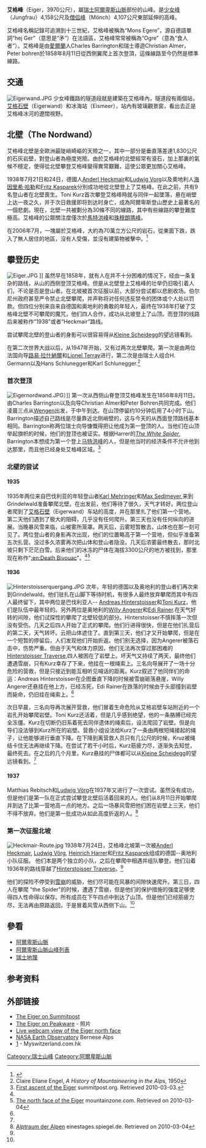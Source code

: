 {{Link style|time=2015-12-12T05:12:58+00:00}}
{{Infobox Mountain
| 名稱 = Eiger<br/>艾格峰
| 照片 = Eiger 2415.jpg
| 照片說明 = 艾格峰北壁
| 海拔 =3,970公尺
| 位置 = [[瑞士|瑞士]]
| 山脈 = [[伯爾尼阿爾卑斯山脈|伯爾尼阿爾卑斯山脈]]
| 座標 = {{coord|46|34|39|N|8|00|19|E|region:CH_type:mountain}}
| 首次登頂 =1858年8月11日  Charles Barrington, Christian Almer
| 最容易的攀登路線 =
| pushpin_map = Switzerland
| pushpin_map_caption = 艾格峰的位置
| latd=46 |latm=34 |lats=39 |latNS=N
| longd=8 |longm=00 |longs=19 |longEW=E
}}
'''艾格峰'''（Eiger，3970公尺），屬[[瑞士|瑞士]][[阿爾卑斯山脈|阿爾卑斯山脈]]部份的山峰。是[[少女峰|少女峰]]（Jungfrau）4,158公尺及[[僧侣峰|僧侣峰]]（Mönch）4,107公尺東部延伸的高峰。

艾格峰名稱記錄可追溯到十三世紀，艾格峰被稱為“Mons Egere”，源自德語單詞“hej Ger”（意思是“矛”）在法語區，艾格峰常常被稱為“Ogre”（意為“食人者”）。艾格峰是由[[愛爾蘭|愛爾蘭]]人Charles Barrington和瑞士導遊Christian Almer，Peter bohren於1858年8月11日從西側翼爬上首次登頂，這條線路至今仍然是標準線路。

==交通==
[[File:Eigerwand.JPG|thumb]]
少女峰鐵路的隧道段就是建築在艾格峰內，隧道段有兩個站，[[艾格石壁|艾格石壁]]（Eigerwand）和冰海站（Eismeer），站內有玻璃觀景窗，看出去正是艾格峰冰河的遼闊視野。

== 北壁（The Nordwand） ==
艾格峰北壁是全歐洲最陡峭崎嶇的天險之一，其中一部分是垂直落差達1,830公尺的石灰岩壁，對登山者為極度兇險。由於艾格峰的北壁經常有滾石，加上那裏的氣候不穩定，使得從北壁攀登艾格峰變得異常艱難，這使公眾更加關心艾格峰。

1938年7月21日和24日，德國人[[:en:Anderl_Heckmair|Anderl Heckmair]]和[[:en:Ludwig_Vorg|Ludwig Vorg]]以及奧地利人[[海因里希·哈勒|海因里希·哈勒]]和[[:en:Fritz_Kasparek|Fritz Kasparek]]分別成功地從北壁登上了艾格峰。在此之前，共有9名登山者在北壁喪生。Toni Kurz首次攀登艾格峰時就与同伴一起墜落，悬在峭壁上达一夜之久，并于次日救援即将到达时身亡，成為阿爾卑斯登山歷史上最著名的一個悲劇。現在，北壁一共被劃分為30條不同的線路，其中有些線路的攀登難度極高。艾格峰的公眾關注度僅次於[[馬特洪峰|馬特洪峰]]和[[珠穆朗瑪峰|珠穆朗瑪峰]]。 

在2006年7月，一塊屬於艾格峰，大約為70萬立方公尺的岩石，從東面下跌，跌入了無人居住的地區，沒有人受傷，並沒有建築物被擊中。<ref>{{cite web |url=http://www.nbcnews.com/id/13856484/ns/technology_and_science-science/t/massive-chunk-falls-swiss-mountain/ |title=Massive chunk falls from Swiss mountain. No injuries reported in collapse of Eiger mountain's east face |date=2006-07-14|work=The Associated Press}}</ref>

==攀登历史==
[[File:Eiger.JPG|thumb]] ]]
虽然早在1858年，就有人在并不十分困难的情况下，经由一条复杂的路线，从山的西侧登顶艾格峰。但是从北壁登上艾格峰的壮举仍旧吸引着人们，不论是否是登山者。在北坡被首次征服以前，大部分尝试都以悲剧收场。伯尔尼州政府甚至严令禁止北壁攀爬，并声称将对任何违反禁令的团体或个人处以罚款。但四位分别来自来自德国和奥地利的勇敢的年轻人，最终在1938年打破了艾格峰北壁不可攀爬的魔咒，他们四人合作，成功从北坡登上了山顶。而登顶的线路后来被称作“1938”或者“Heckmair”路线。 

尝试攀爬北壁的登山者的身影可以很容易得从[[:en:Kleine_Scheidegg|Kleine Scheidegg]]的望远镜看到。

在第二次世界大战以后，从1947年开始，又有过两次北壁攀爬。第一次是由两位法国向导[[路易·拉什納爾|路易·拉什納爾]]和[[:en:Lionel_Terray|Lionel Terray]]进行，第二次是由瑞士人组合H. Germann以及Hans Schlunegger和Karl Schlunegger.<ref name = Engel>Claire Eliane Engel, ''A History of Mountaineering in the Alps'', 1950</ref>

===首次登顶===
[[File:Eigernordwand.JPG|thumb]]）]]
第一次从西侧山脊登顶艾格峰发生在1858年8月11日。由Charles Barrington以及向导Christian Almer和Peter Bohren共同完成。他们凌晨三点从[[:en:Wengen|Wengen]]出发，于中午到达。在山顶停留约10分钟后用了4小时下山。Barrington描述自己路线是尽量靠近北侧峭壁的，这与今天的从西面登顶路线基本相同。Barrington称两位瑞士向导慷慨得把让他成为第一登顶的人。当他们在山顶举起旗帜的时候，他们的登顶也被证实。根据Harrer的''[[:en:The_White_Spider|The White Spider]]'', Barrington本想成为第一个登上[[马特洪峰|马特洪峰]]的人，但是他当时的经济条件不允许他到达那里，而且他已经身处艾格峰区域。<ref>[http://www.summitpost.org/view_object.php?object_id=172575 First ascent of the Eiger] summitpost.org. Retrieved 2010-03-03.</ref>

=== 北壁的尝试 ===

====1935====
1935年两位来自巴伐利亚的年轻登山者[[:en:Karl_Mehringer|Karl Mehringer]]和[[:en:Max_Sedlmeyer|Max Sedlmeyer]],来到Grindelwald准备攀爬北壁。在出发前，他们等待了很久，天气才转好。两位登山者爬到了[[艾格石壁|艾格石壁]]（Eigerwand）车站的高度，并在那里扎了他们第一个营地。第二天他们遇到了极大的阻碍，几乎没有任何爬升。第三天也没有任何纵向的进展。当晚暴风雪来临，山被雾所笼罩。两天后，云雾短暂散去，山体也在那一刻可见了。两位登山者的身影再次出现，他们的位置略高于第一个营地，但似乎准备第五次扎营。没过多久浓雾再次把山体和登山者隐没。几天后浓雾最终散去，那时北坡只剩下茫茫白雪。后来他们的冰冻的尸体在海拔3300公尺的地方被找到，那里现在称作"[[:en:Death_Bivouac|:en:Death Bivouac]]"。<ref name = Engel/><ref>[http://classic.mountainzone.com/climbing/eiger/ The north face of the Eiger] mountainzone.com. Retrieved on 2010-03-04</ref>

====1936====
[[File:Hinterstoisserquergang.JPG|thumb]]
次年，年轻的德国以及奥地利的登山者们再次来到Grindelwald。他们驻扎在山脚下等待时机，有很多人最终放弃攀爬而其中有四人最终留下，其中两位是巴伐利亚人-- [[:en:|Andreas Hinterstoisser]]和[[:en:Toni_Kurz|Toni Kurz]]，他们是队伍中最年轻的。另外两位是奥地利的[[:en:Willy_Angerer|Willy Angerer]]和[[:en:Edi_Rainer|Edi Rainer]].在天气好转的间隙，他们试探性的攀爬了北壁较低的部分。Hinterstoisser不慎摔落一次但没有受伤。几天之后四人开始了正式的攀爬。他们行进得很快，但是在他们扎营后的第二天，天气转坏。云把山体遮住了。直到第三天，他们才又开始攀爬，但是在一个短暂的停留后，人们发现他们开始折返。他们别无选择，因为Angerer被落石击中，伤势严重。但由于天气和体力原因，他们无法再次穿过那困难的[[:en:Andreas_Hinterstoisser|Hinterstoisser Traverse]],四人被困在了岩壁上。坏天气又持续了两天，最终他们遭遇雪崩，只有Kurz幸存了下来，他挂在一根绳索上。三名向导展开了一场十分危险的营救，但是只接近到能互相听见喊话的距离。Kurz叙述了他同伴们的命运：Andreas Hinterstoisser在企图垂直下降的时候被雪崩砸落悬崖，Willy Angerer还悬挂在他上方，已经冻死，Edi Rainer在跌落的时候由于头部撞到岩壁而毙命，仍旧挂在绳索上。<ref name = Engel/>

次日早晨，三名向导再次展开营救，他们冒着生命危险从艾格岩壁车站附近的一个岩孔开始攀爬岩壁。Toni Kurz还活着，但是几乎感到绝望，他的一条胳膊已经完全冻僵。Kurz在切断仍旧系着死去同伴遗体的绳索后，设法爬回了岩壁。但是向导们没法够到Kurz所在的岩壁。营救小组设法给Kurz了一条由两根短绳接起的绳子，让他能够进行垂直下降。在下降到离营救人员只有几公尺的时候，Kruz被绳结卡住无法再继续下降。在尝试了若干小时后，Kurz筋疲力尽，逐渐失去知觉，最终死去。在之后的几个月里，Kurz悬挂的尸体都可以从[[:en:Kleine_Scheidegg|Kleine Scheidegg]]的望远镜看到。<ref name = Engel/>

====1937====
Matthias Rebitsch和[[:en:Ludwig_Vörg|Ludwig Vörg]]在1937年又进行了一次尝试。虽然没有成功，但是他们是第一队在正式尝试攀登北壁后活着回来的人。他们从8月11日开始攀爬并到达了比第一营地高一点的地方。之后一场暴风雪把他们困在岩壁上三天，他们不得不放弃。他们是第一批成功从如此高度折返的人。<ref>[http://einestages.spiegel.de/static/topicalbumbackground/2056/alptraum_der_alpen.html Alptraum der Alpen] einestages.spiegel.de. Retrieved on 2010-03-04</ref>

===第一次征服北坡===
[[File:Heckmair-Route.jpg|thumb]]
1938年7月24日，艾格峰北坡第一次被[[:en:Andreas_Heckmair|Anderl Heckmair]], [[:en:Ludwig_Vörg|Ludwig Vörg]], [[:en:Heinrich_Harrer|Heinrich Harrer]]和[[:en:Fritz_Kasparek|Fritz Kasparek]]组成的德国--奥地利小队征服。  他们本是两个独立的小队，之后在攀爬中相遇并组队攀登。他们沿着1936年的路线穿越了[[:en:Andreas_Hinterstoisser|Hinterstoisser Traverse]]。<ref name = Engel/>

他们的探险不停受到[[雪崩|雪崩]]的威胁，他们尽可能在风暴的间隙快速爬升。第三日，四人在攀爬  "the Spider"的时候，遭遇了雪崩，但是他们的保护措施的强度足够使得四人性命得以保存。所有成员在下午四点中到达了山顶。但是他们已经筋疲力尽，无法再由原路返回，于是冒着风雪从西侧下山。<ref name = Engel/>

== 參看 ==
* [[阿爾卑斯山脈|阿爾卑斯山脈]]
* [[阿爾卑斯山脈山峰列表|阿爾卑斯山脈山峰列表]]
* [[瑞士地理|瑞士地理]]

==参考资料==
{{Reflist}}

== 外部链接 ==
* [http://www.summitpost.org/mountains/mountain_link.pl?mountain_id=46 The Eiger on Summitpost]
* [https://web.archive.org/web/20090123235241/http://www.peakware.com/peaks.html?pk=71 The Eiger on Peakware] - 照片
* [http://www.swisspanorama.com/ Live webcam view of the Eiger north face]
* [https://web.archive.org/web/20080510110117/http://eol.jsc.nasa.gov/EarthObservatory/BerneseAlps_Switzerland.htm  NASA Earth Observatory ] Bernese Alps
* [https://web.archive.org/web/20080402080212/http://www.myswitzerland.com.hk/campaign/150year_2.htm] - Myswitzerland.com.hk

{{Authority control}}
[[Category:瑞士山峰|Category:瑞士山峰]]
[[Category:阿爾卑斯山脈|Category:阿爾卑斯山脈]]
